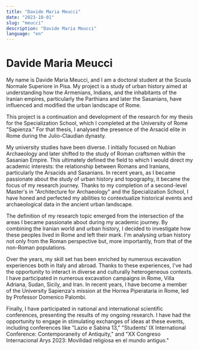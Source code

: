 ```yaml
---
title: "Davide Maria Meucci"
date: "2023-10-01"
slug: "meucci"
description: "Davide Maria Meucci"
language: "en"
---
```


# Davide Maria Meucci

My name is Davide Maria Meucci, and I am a doctoral student at the Scuola Normale Superiore in Pisa. My project is a study of urban history aimed at understanding how the Armenians, Indians, and the inhabitants of the Iranian empires, particularly the Parthians and later the Sasanians, have influenced and modified the urban landscape of Rome.

This project is a continuation and development of the research for my thesis for the Specialization School, which I completed at the University of Rome "Sapienza." For that thesis, I analysed the presence of the Arsacid elite in Rome during the Julio-Claudian dynasty.

My university studies have been diverse. I initially focused on Nubian Archaeology and later shifted to the study of Roman craftsmen within the Sasanian Empire. This ultimately defined the field to which I would direct my academic interests: the relationship between Romans and Iranians, particularly the Arsacids and Sasanians. In recent years, as I became passionate about the study of urban history and topography, it became the focus of my research journey. Thanks to my completion of a second-level Master's in "Architecture for Archaeology" and the Specialization School, I have honed and perfected my abilities to contextualize historical events and archaeological data in the ancient urban landscape.

The definition of my research topic emerged from the intersection of the areas I became passionate about during my academic journey. By combining the Iranian world and urban history, I decided to investigate how these peoples lived in Rome and left their mark. I'm analysing urban history not only from the Roman perspective but, more importantly, from that of the non-Roman populations.

Over the years, my skill set has been enriched by numerous excavation experiences both in Italy and abroad. Thanks to these experiences, I've had the opportunity to interact in diverse and culturally heterogeneous contexts. I have participated in numerous excavation campaigns in Rome, Villa Adriana, Sudan, Sicily, and Iran. In recent years, I have become a member of the University Sapienza's mission at the Horrea Piperataria in Rome, led by Professor Domenico Palombi.

Finally, I have participated in national and international scientific conferences, presenting the results of my ongoing research. I have had the opportunity to engage in stimulating exchanges of ideas at these events, including conferences like "Lazio e Sabina 13," "Students' IX International Conference: Contemporaneity of Antiquity," and "XX Congreso Internacional Arys 2023: Movilidad religiosa en el mundo antiguo."
